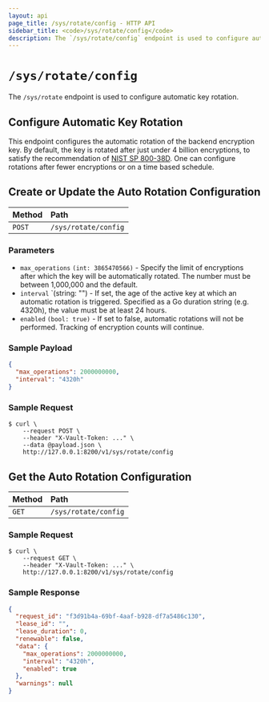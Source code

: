 ```yaml
---
layout: api
page_title: /sys/rotate/config - HTTP API
sidebar_title: <code>/sys/rotate/config</code>
description: The `/sys/rotate/config` endpoint is used to configure automatic key rotation.
---
```


# `/sys/rotate/config`

The `/sys/rotate` endpoint is used to configure automatic key rotation.

## Configure Automatic Key Rotation

This endpoint configures the automatic rotation of the backend encryption key.  By
default, the key is rotated after just under 4 billion encryptions, to satisfy the 
recommendation of [NIST SP 800-38D](https://csrc.nist.gov/publications/detail/sp/800-38d/final).
One can configure rotations after fewer encryptions or on a time based schedule.  

## Create or Update the Auto Rotation Configuration

| Method  | Path                 |
| :------ | :------------------- |
| `POST`  | `/sys/rotate/config` |

### Parameters

- `max_operations` `(int: 3865470566)` - Specify the limit of encryptions after which
  the key will be automatically rotated.  The number must be between 1,000,000 and the
  default.
- `interval` `(string: "") - If set, the age of the active key at which an
  automatic rotation is triggered.  Specified as a Go duration string (e.g.
  4320h), the value must be at least 24 hours.
- `enabled` `(bool: true)` - If set to false, automatic rotations will not
  be performed.  Tracking of encryption counts will continue.

### Sample Payload

```json
{
  "max_operations": 2000000000,
  "interval": "4320h"
}
```

### Sample Request

```shell-session
$ curl \
    --request POST \
    --header "X-Vault-Token: ..." \
    --data @payload.json \
    http://127.0.0.1:8200/v1/sys/rotate/config
```

## Get the Auto Rotation Configuration

| Method | Path                 |
| :----- | :------------------- |
| `GET`  | `/sys/rotate/config` |

### Sample Request

```shell-session
$ curl \
    --request GET \
    --header "X-Vault-Token: ..." \
    http://127.0.0.1:8200/v1/sys/rotate/config
```

### Sample Response

```json
{
  "request_id": "f3d91b4a-69bf-4aaf-b928-df7a5486c130",
  "lease_id": "",
  "lease_duration": 0,
  "renewable": false,
  "data": {
    "max_operations": 2000000000,
    "interval": "4320h",
    "enabled": true
  },
  "warnings": null
}
```
